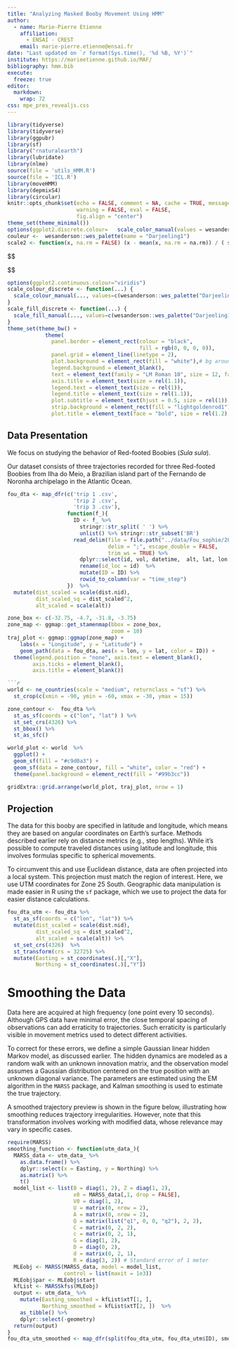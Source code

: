 ```yaml
---
title: "Analyzing Masked Booby Movement Using HMM"
author:
  - name: Marie-Pierre Etienne
    affiliation: 
      - ENSAI - CREST
    email: marie-pierre.etienne@ensai.fr
date: "Last updated on `r format(Sys.time(), '%d %B, %Y')`"
institute: https://marieetienne.github.io/MAF/
bibliography: hmm.bib
execute: 
  freeze: true
editor: 
  markdown: 
    wrap: 72
css: mpe_pres_revealjs.css
---
```


```r
library(tidyverse)
library(tidyverse)
library(ggpubr)
library(sf)
library("rnaturalearth")
library(lubridate)
library(nlme)
source(file = 'utils_HMM.R')
source(file = 'ICL.R')
library(moveHMM)
library(depmixS4)
library(circular)
knitr::opts_chunk$set(echo = FALSE, comment = NA, cache = TRUE, message = FALSE,
                      warning = FALSE, eval = FALSE,
                      fig.align = "center")
theme_set(theme_minimal())
options(ggplot2.discrete.colour=   scale_color_manual(values = wesanderson::wes_palette(name = "Darjeeling1")) )
couleur <-  wesanderson::wes_palette(name = "Darjeeling1")
scale2 <- function(x, na.rm = FALSE) (x - mean(x, na.rm = na.rm)) / ( sqrt((length(x)-1) / length(x)) *sd(x, na.rm) )

```

::: hidden
\$\$

\newcommand\R{{\mathbb{R}}}
\newcommand\Xbf{{\boldsymbol{X}}}
\newcommand\norm[1]{\lVert#1\rVert}
\newcommand\xcol[1]{\boldsymbol{x}^{#1}}
\newcommand\xrow[1]{\boldsymbol{x}_{#1}}
\newcommand\xbf{\boldsymbol{x}}
\newcommand\ybf{\boldsymbol{y}}

\$\$
:::


```r
options(ggplot2.continuous.colour="viridis")
scale_colour_discrete <- function(...) {
  scale_colour_manual(..., values=c(wesanderson::wes_palette("Darjeeling1"), "darkgreen"))
}
scale_fill_discrete <- function(...) {
  scale_fill_manual(..., values=c(wesanderson::wes_palette("Darjeeling1"), "darkgreen"))
}
theme_set(theme_bw() +
            theme(
              panel.border = element_rect(colour = "black",
                                          fill = rgb(0, 0, 0, 0)),
              panel.grid = element_line(linetype = 2),
              plot.background = element_rect(fill = "white"),# bg around panel
              legend.background = element_blank(),
              text = element_text(family = "LM Roman 10", size = 12, face = "bold"),
              axis.title = element_text(size = rel(1.1)),
              legend.text = element_text(size = rel(1)),
              legend.title = element_text(size = rel(1.1)),
              plot.subtitle = element_text(hjust = 0.5, size = rel(1)),
              strip.background = element_rect(fill = "lightgoldenrod1"),
              plot.title = element_text(face = "bold", size = rel(1.2), hjust = 0.5)))
```

## Data Presentation

We focus on studying the behavior of Red-footed Boobies (*Sula sula*).

Our dataset consists of three trajectories recorded for three Red-footed Boobies from Ilha do Meio, a Brazilian island part of the Fernando de Noronha archipelago in the Atlantic Ocean.

```r
fou_dta <- map_dfr(c('trip 1 .csv',
                     'trip 2 .csv',
                     'trip 3 .csv'),
                   function(f_){
                     ID <- f_ %>% 
                       stringr::str_split( ' ') %>% 
                       unlist() %>% stringr::str_subset('BR')
                     read_delim(file = file.path("../data/Fou_sophie/2017", f_ ),
                                delim = ";", escape_double = FALSE,
                                trim_ws = TRUE) %>%
                       dplyr::select(id, vol, datetime,  alt, lat, lon, dist.nid) %>%
                       rename(id_loc = id)  %>%
                       mutate(ID = ID) %>% 
                       rowid_to_column(var = "time_step")
                   })  %>% 
  mutate(dist_scaled = scale(dist.nid),
         dist_scaled_sq = dist_scaled^2,
         alt_scaled = scale(alt))
```

```r
zone_box <- c(-32.75, -4.7, -31.8, -3.75)
zone_map <- ggmap::get_stamenmap(bbox = zone_box, 
                                 zoom = 10)
traj_plot <- ggmap::ggmap(zone_map) + 
    labs(x = "Longitude", y = "Latitude") +
    geom_path(data = fou_dta, aes(x = lon, y = lat, color = ID)) +
  theme(legend.position = "none", axis.text = element_blank(),
        axis.ticks = element_blank(),
        axis.title = element_blank())
```

```markdown
```r
world <- ne_countries(scale = "medium", returnclass = "sf") %>%
  st_crop(c(xmin = -90, ymin = -60, xmax = -30, ymax = 15))

zone_contour <-  fou_dta %>% 
  st_as_sf(coords = c("lon", "lat") ) %>% 
  st_set_crs(4326) %>% 
  st_bbox() %>% 
  st_as_sfc()

world_plot <- world  %>%  
  ggplot() + 
  geom_sf(fill = "#c9d0a3") + 
  geom_sf(data = zone_contour, fill = "white", color = "red") +
  theme(panel.background = element_rect(fill = "#99b3cc"))
```

```r
gridExtra::grid.arrange(world_plot, traj_plot, nrow = 1)
```

## Projection

The data for this booby are specified in latitude and longitude, which means they are based on angular coordinates on Earth's surface. Methods described earlier rely on distance metrics (e.g., step lengths). While it's possible to compute traveled distances using latitude and longitude, this involves formulas specific to spherical movements.

To circumvent this and use Euclidean distance, data are often projected into a local system. This projection must match the region of interest. Here, we use UTM coordinates for Zone 25 South. Geographic data manipulation is made easier in R using the `sf` package, which we use to project the data for easier distance calculations\footnote{Projection is critical because a degree of latitude and longitude do not correspond to the same distance. Using raw coordinates can lead to misinterpretation.}.  

```r
fou_dta_utm <- fou_dta %>% 
  st_as_sf(coords = c("lon", "lat")) %>% 
  mutate(dist_scaled = scale(dist.nid),
         dist_scaled_sq = dist_scaled^2,
         alt_scaled = scale(alt)) %>% 
  st_set_crs(4326)  %>% 
  st_transform(crs = 32725) %>% 
  mutate(Easting = st_coordinates(.)[,"X"],
         Northing = st_coordinates(.)[,"Y"])
```

# Smoothing the Data

Data here are acquired at high frequency (one point every 10 seconds). Although GPS data have minimal error, the close temporal spacing of observations can add erraticity to trajectories. Such erraticity is particularly visible in movement metrics used to detect different activities.

To correct for these errors, we define a simple Gaussian linear hidden Markov model, as discussed earlier. The hidden dynamics are modeled as a random walk with an unknown innovation matrix, and the observation model assumes a Gaussian distribution centered on the true position with an unknown diagonal variance. The parameters are estimated using the EM algorithm in the `MARSS` package, and Kalman smoothing is used to estimate the true trajectory.  

A smoothed trajectory preview is shown in the figure below, illustrating how smoothing reduces trajectory irregularities. However, note that this transformation involves working with modified data, whose relevance may vary in specific cases.

```r
require(MARSS)
smoothing_function <- function(utm_data_){
  MARSS_data <- utm_data_ %>% 
    as.data.frame() %>% 
    dplyr::select(x = Easting, y = Northing) %>% 
    as.matrix() %>% 
    t()
  model_list <- list(B = diag(1, 2), Z = diag(1, 2),
                     x0 = MARSS_data[,1, drop = FALSE], 
                     V0 = diag(1, 2),
                     U = matrix(0, nrow = 2),
                     A = matrix(0, nrow = 2),
                     Q = matrix(list("q1", 0, 0, "q2"), 2, 2),
                     C = matrix(0, 2, 2),
                     c = matrix(0, 2, 1),
                     G = diag(1, 2),
                     D = diag(0, 2),
                     d = matrix(0, 2, 1),
                     R = diag(3, 2)) # Standard error of 1 meter
  MLEobj <- MARSS(MARSS_data, model = model_list,
                  control = list(maxit = 1e3))
  MLEobj$par <- MLEobj$start
  kfList <- MARSSkfss(MLEobj)
  output <- utm_data_ %>% 
    mutate(Easting_smoothed = kfList$xtT[1, ],
           Northing_smoothed = kfList$xtT[2, ])  %>% 
    as_tibble() %>% 
    dplyr::select(-geometry)
  return(output)
}
fou_dta_utm_smoothed <- map_dfr(split(fou_dta_utm, fou_dta_utm$ID), smoothing_function)
```
